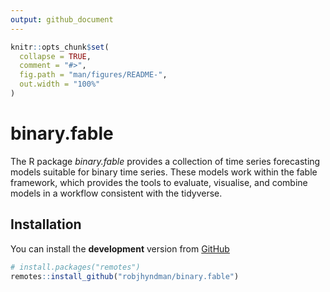 ```yaml
---
output: github_document
---
```


<!-- README.md is generated from README.Rmd. Please edit that file -->

```r
knitr::opts_chunk$set(
  collapse = TRUE,
  comment = "#>",
  fig.path = "man/figures/README-",
  out.width = "100%"
)
```

# binary.fable
<!-- badges: start -->

The R package *binary.fable* provides a collection of time series forecasting models suitable for binary time series. These models work within the fable framework, which provides the tools to evaluate, visualise, and combine models in a workflow consistent with the tidyverse.

## Installation

You can install the **development** version from
[GitHub](https://github.com/robjhyndman/binary.fable)

```r
# install.packages("remotes")
remotes::install_github("robjhyndman/binary.fable")
```
